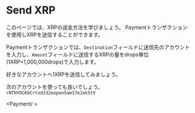 
# Send XRP

このページでは、XRPの送金方法を学びましょう。
Paymentトランザクションを使用しXRPを送信することができます。

Paymentトランザクションでは、`Destination`フィールドに送信先のアカウントを入力し、`Amount`フィールドに送信するXRPの量をdrops単位(1XRP=1,000,000drops)で入力します。

好きなアカウントへ1XRPを送信してみましょう。

次のアカウントを使っても良いでしょう。
`rNTHYDCKbCrtxd332eopon5am17eJak5tV`

<Payment/ >
